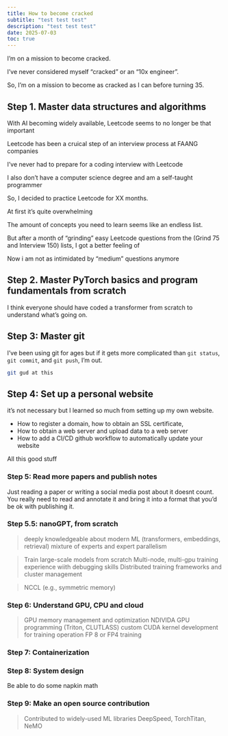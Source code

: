 ```yaml
---
title: How to become cracked
subtitle: "test test test" 
description: "test test test"
date: 2025-07-03
toc: true
---
```


I'm on a mission to become cracked.

I've never considered myself "cracked" or an "10x engineer".

So, I'm on a mission to become as cracked as I can before turning 35.

## Step 1. Master data structures and algorithms

With AI becoming widely available, Leetcode seems to no longer be that important

Leetcode has been a cruical step of an interview process at FAANG companies

I've never had to prepare for a coding interview with Leetcode

I also don't have a computer science degree and am a self-taught programmer

So, I decided to practice Leetcode for XX months.

At first it's quite overwhelming

The amount of concepts you need to learn seems like an endless list. 

But after a month of "grinding" easy Leetcode questions from the  (Grind 75 and Interview 150) lists, I got a better feeling of 

Now i am not as intimidated by "medium" questions anymore

## Step 2. Master PyTorch basics and program fundamentals from scratch
I think everyone should have coded a transformer from scratch to understand what's going on.

## Step 3: Master git
I've been using git for ages but if it gets more complicated than `git status`, `git commit`, and `git push`, I'm out.

```bash
git gud at this
```

## Step 4: Set up a personal website
it's not necessary but I learned so much from setting up my own website.

- How to register a domain, how to obtain an SSL certificate,
- How to obtain a web server and upload data to a web server
- How to add a CI/CD github workflow to automatically update your website

All this good stuff

### Step 5: Read more papers and publish notes
Just reading a paper or writing a social media post about it doesnt count. 
You really need to read and annotate it and bring it into a format that you'd be ok with publishing it.

### Step 5.5: nanoGPT, from scratch
> deeply knowledgeable about modern ML (transformers, embeddings, retrieval)
> mixture of experts and expert parallelism
 
> Train large-scale models from scratch
> Multi-node, multi-gpu training experience wiith debugging skills
> Distributed training frameworks and cluster management

> NCCL (e.g., symmetric memory)

### Step 6: Understand GPU, CPU and cloud

> GPU memory management and optimization
> NDIVIDA GPU programming (Triton, CLUTLASS)
> custom CUDA kernel development for training operation
>FP 8 or FP4 training

### Step 7: Containerization

### Step 8: System design 
Be able to do some napkin math

### Step 9: Make an open source contribution
> Contributed to widely-used ML libraries
> DeepSpeed, TorchTitan, NeMO